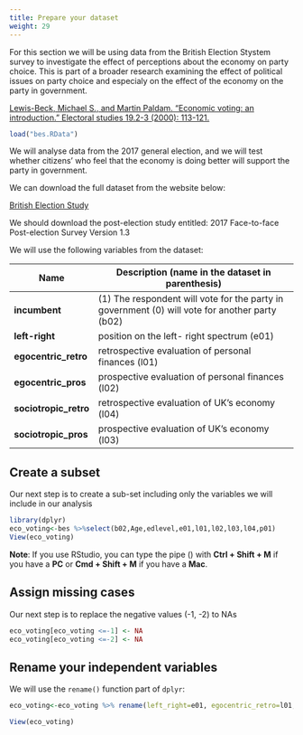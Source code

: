 ```yaml
---
title: Prepare your dataset
weight: 29
---
```



For this section we will be using data from the British Election Stystem survey to investigate the effect of perceptions about the economy on party choice. This is part of a broader research examining the effect of political issues on party choice and especialy on the effect of the economy on the party in government. 

<a href="https://s3.amazonaws.com/academia.edu.documents/6179351/s4._economic_voting_an_introduction__lewis-beck_paldam_2000_.pdf?response-content-disposition=inline%3B%20filename%3DEconomic_Voting_An_Introduction.pdf&X-Amz-Algorithm=AWS4-HMAC-SHA256&X-Amz-Credential=AKIAIWOWYYGZ2Y53UL3A%2F20191129%2Fus-east-1%2Fs3%2Faws4_request&X-Amz-Date=20191129T110058Z&X-Amz-Expires=3600&X-Amz-SignedHeaders=host&X-Amz-Signature=8a2e30564a1772df23b48cce3f6f246e4582a99d72fb75b66269b96060ff59bd"> Lewis-Beck, Michael S., and Martin Paldam. "Economic voting: an introduction." Electoral studies 19.2-3 (2000): 113-121.</a>

```r
load("bes.RData")
```
We will analyse data from the 2017 general election, and we will test whether citizens' who feel that the economy is doing better will support the party in government. 

We can download the full dataset from the website below:

<a href="https://www.britishelectionstudy.com/data-objects/cross-sectional-data/"> British Election Study</a>

We should download the post-election study entitled: 2017 Face-to-face Post-election Survey Version 1.3

We will use the following variables from the dataset: 


Name| Description (name in the dataset in parenthesis)
-------|----------------------------------------------------------------------------
**incumbent**| (1) The respondent will vote for the party in government (0) will vote for another party (b02)
**left-right** | position on the left- right spectrum (e01)
**egocentric_retro**| retrospective evaluation of personal finances (l01)
**egocentric_pros** |  prospective evaluation of personal finances (l02)
**sociotropic_retro** | retrospective evaluation of UK's economy (l04)
**sociotropic_pros**|  prospective evaluation of UK's economy (l03)


## Create a subset  

Our next step is to create a sub-set including only the variables we will include in our analysis

```r
library(dplyr)
eco_voting<-bes %>%select(b02,Age,edlevel,e01,l01,l02,l03,l04,p01)
View(eco_voting)
```
**Note**: If you use RStudio, you can type the pipe ($%>%$) with **Ctrl + Shift + M** if you have a **PC** or **Cmd + Shift + M** if you have a **Mac**.

## Assign missing cases

Our next step is to replace the negative values (-1, -2) to NAs

```r
eco_voting[eco_voting <=-1] <- NA
eco_voting[eco_voting <=-2] <- NA
```


## Rename your independent variables

We will use the `rename()` function part of `dplyr`:

```r
eco_voting<-eco_voting %>% rename(left_right=e01, egocentric_retro=l01,egocentric_pros=l02,sociotropic_pros=l03,sociotropic_retro=l04,brexit=p01)

View(eco_voting)
```

